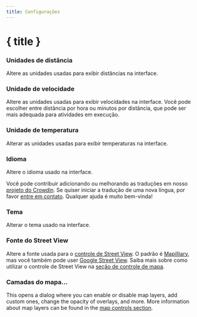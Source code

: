 ```yaml
---
title: Configurações
---
```


<script lang="ts">
</script>

# { title }

### <Ruler size="16" class="inline-block" style="margin-bottom: 2px" /> Unidades de distância

Altere as unidades usadas para exibir distâncias na interface.

### <Zap size="16" class="inline-block" style="margin-bottom: 2px" /> Unidade de velocidade

Altere as unidades usadas para exibir velocidades na interface.
Você pode escolher entre distância por hora ou minutos por distância, que pode ser mais adequada para atividades em execução.

### <Thermometer size="16" class="inline-block" style="margin-bottom: 2px" /> Unidade de temperatura

Alterar as unidades usadas para exibir temperaturas na interface.

### <Languages size="16" class="inline-block" style="margin-bottom: 2px" /> Idioma

Altere o idioma usado na interface.

<DocsNote>

Você pode contribuir adicionando ou melhorando as traduções em nosso <a href="https://crowdin.com/project/gpxstudio" target="_blank">projeto do Crowdin</a>.
Se quiser iniciar a tradução de uma nova língua, por favor <a href="#contact">entre em contato</a>.
Qualquer ajuda é muito bem-vinda!

</DocsNote>

### <Sun size="16" class="inline-block" style="margin-bottom: 2px" /> Tema

Alterar o tema usado na interface.

### <PersonStanding size="16" class="inline-block" style="margin-bottom: 2px" /> Fonte do Street View

Altere a fonte usada para o [controle de Street View](../map-controls).
O padrão é <a href="https://www.mapillary.com" target="_blank">Mapilliary</a>, mas você também pode user <a href="https://www.google.com/streetview/" target="_blank">Google Street View</a>.
Saiba mais sobre como utilizar o controle de Street View na [seção de controle de mapa](../map-controls).

### <Layers3 size="16" class="inline-block" style="margin-bottom: 2px" /> Camadas do mapa...

This opens a dialog where you can enable or disable map layers, add custom ones, change the opacity of overlays, and more.
More information about map layers can be found in the [map controls section](../map-controls).

